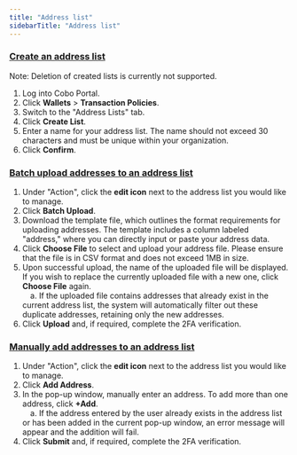 ```yaml
---
title: "Address list"
sidebarTitle: "Address list"
---
```


### <u>Create an address list</u>

Note: Deletion of created lists is currently not supported.

1. Log into Cobo Portal.
2. Click **Wallets** > **Transaction Policies**.
3. Switch to the "Address Lists" tab.
4. Click **Create List**.
5. Enter a name for your address list. The name should not exceed 30 characters and must be unique within your organization.
6. Click **Confirm**.

### <u>Batch upload addresses to an address list</u>

1. Under "Action", click the **edit icon** next to the address list you would like to manage.
2. Click **Batch Upload**.
3. Download the template file, which outlines the format requirements for uploading addresses. The template includes a column labeled "address," where you can directly input or paste your address data.
4. Click **Choose File** to select and upload your address file. Please ensure that the file is in CSV format and does not exceed 1MB in size.
5. Upon successful upload, the name of the uploaded file will be displayed. If you wish to replace the currently uploaded file with a new one, click **Choose File** again.<br/>
&emsp;a. If the uploaded file contains addresses that already exist in the current address list, the system will automatically filter out these duplicate addresses, retaining only the new addresses.
7. Click **Upload** and, if required, complete the 2FA verification.

### <u>Manually add addresses to an address list</u>

1. Under "Action", click the **edit icon** next to the address list you would like to manage.
2. Click **Add Address**.
3. In the pop-up window, manually enter an address. To add more than one address, click **+Add**.<br/>
&emsp;a. If the address entered by the user already exists in the address list or has been added in the current pop-up window, an error message will appear and the addition will fail.
4. Click **Submit** and, if required, complete the 2FA verification.